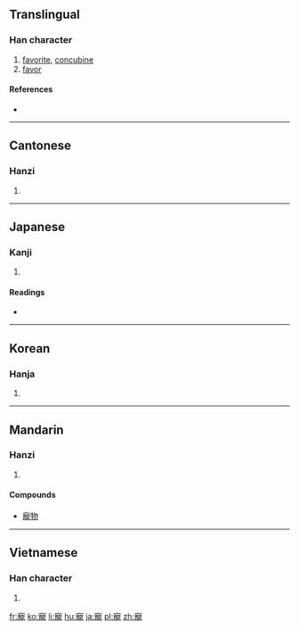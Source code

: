 {{also|宠}}
==Translingual==

===Han character===
{{Han char|rn=40|rad=宀|as=16|sn=19|four=3021<sub>1</sub>|canj=十卜月心 (JYBP)|ids=⿱[[宀]][[龍]]}}

# [[favorite]], [[concubine]]
# [[favor]]

====References====
* {{Han ref|kx=0293.070|dkj=07368|dj=0579.270|hdz=20957.190|uh=5BF5|ud=23541|bh=C364|bd=50020}}

----

==Cantonese==

===Hanzi===
{{yue-hanzi|jyut=[[cung2]]|y=chung2|sim=宠}}

# {{defn|lang=yue|sort=宀16}}

----

==Japanese==

===Kanji===
{{ja-kanji|grade=|rs=宀16}}

# {{defn|lang=ja|sort=宀16}}

====Readings====
* {{ja-readings|on=[[ちょう]] (chō)|kun=[[めぐみ]] (megumi), [[めぐむ]] (megumu)}}

----

==Korean==

===Hanja===
{{ko-hanja|hangeul=총|rv=chong|mr=ch'ong}}

# {{defn|lang=ko|sort=宀16}}

----

==Mandarin==

===Hanzi===
{{cmn-hanzi|sim=宠|pin=[[chǒng]] ([[chong3]])|wg=ch'ung<sup>3</sup>}}

# {{defn|lang=cmn|sort=宀16}}

====Compounds====
* [[寵物]]

----

==Vietnamese==

===Han character===
{{vi-hantu|[[sủng]], [[sũng]], [[sổng]]|rs=宀16}}

# {{defn|lang=vi|sort=宀16}}

[[fr:寵]]
[[ko:寵]]
[[li:寵]]
[[hu:寵]]
[[ja:寵]]
[[pl:寵]]
[[zh:寵]]